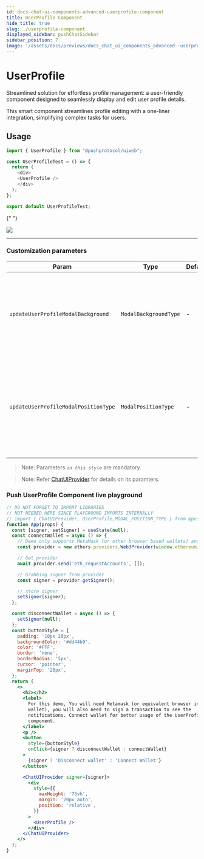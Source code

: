 ```yaml
---
id: docs-chat-ui-components-advanced-userprofile-component
title: UserProfile Component
hide_title: true
slug: ./userprofile-component
displayed_sidebar: pushChatSidebar
sidebar_position: 7
image: '/assets/docs/previews/docs_chat_ui_components_advanced--userprofile_component.png'
---
```


# UserProfile

Streamlined solution for effortless profile management: a user-friendly component designed to seamlessly display and edit user profile details.

This smart component streamlines profile editing with a one-liner integration, simplifying complex tasks for users.

<head>
  <title>
    {`UserProfile | UI Components (@pushprotocol/uiweb) | Push Chat | Push
    Documentation`}
  </title>
</head>


## Usage

<Tabs className="codetabs" groupId="code-examples">
  <TabItem  value="react" attributes={{className: "codetab react"}} default>

```typescript
import { UserProfile } from "@pushprotocol/uiweb";

const UserProfileTest = () => {
  return (
    <div>
    <UserProfile />
    </div>
  );
};

export default UserProfileTest;
```

{" "}

<ModalContainer>
  <img
    src={
      require('/static/assets/docs/chat/ui-components/advanced/integrate-advanced-userprofile-component/user-profile.png')
        .default
    }
  />
</ModalContainer>

  </TabItem>
</Tabs>

---

### Customization parameters

| Param                                | Type                  | Default | Remarks                                                                                                                                                                                                              |
| ------------------------------------ | --------------------- | ------- | -------------------------------------------------------------------------------------------------------------------------------------------------------------------------------------------------------------------- |
| `updateUserProfileModalBackground`   | `ModalBackgroundType` | -       | Default value is `"OVERLAY"`, decides the update user profile modal background, possible values are `"OVERLAY"` &#124 `"BLUR"` &#124 `"TRANSPARENT"`                                                                 |
| `updateUserProfileModalPositionType` | `ModalPositionType`   | -       | Default value is `"GLOBAL"`, decides the update user profile modal position, it can be either relative to immediate parent(RELATIVE) or the entire screen(GLOBAL), possible values are `"RELATIVE"` &#124 `"GLOBAL"` |

> Note: Parameters _`in this style`_ are mandatory.

> Note: Refer [ChatUIProvider](/docs/chat/ui-components/Advanced/ChatUIProvider/) for details on its paramters.

### Push UserProfile Component live playground

```jsx live customPropMinimized = 'true';
// DO NOT FORGET TO IMPORT LIBRARIES
// NOT NEEDED HERE SINCE PLAYGROUND IMPORTS INTERNALLY
// import { ChatUIProvider, UserProfile,MODAL_POSITION_TYPE } from @pushprotocol/uiweb;
function App(props) {
  const [signer, setSigner] = useState(null);
  const connectWallet = async () => {
    // Demo only supports MetaMask (or other browser based wallets) and gets provider that injects as window.ethereum into each page
    const provider = new ethers.providers.Web3Provider(window.ethereum);

    // Get provider
    await provider.send('eth_requestAccounts', []);

    // Grabbing signer from provider
    const signer = provider.getSigner();

    // store signer
    setSigner(signer);
  };

  const disconnectWallet = async () => {
    setSigner(null);
  };
  const buttonStyle = {
    padding: '10px 20px',
    backgroundColor: '#dd44b9',
    color: '#FFF',
    border: 'none',
    borderRadius: '5px',
    cursor: 'pointer',
    marginTop: '20px',
  };
  return (
    <>
      <h2></h2>
      <label>
        For this demo, You will need Metamask (or equivalent browser injected
        wallet), you will also need to sign a transaction to see the
        notifications. Connect wallet for better usage of the UserProfile
        component.
      </label>
      <p />
      <button
        style={buttonStyle}
        onClick={signer ? disconnectWallet : connectWallet}
      >
        {signer ? 'Disconnect wallet' : 'Connect Wallet'}
      </button>

      <ChatUIProvider signer={signer}>
        <div
          style={{
            maxHeight: '75vh',
            margin: '20px auto',
            position: 'relative',
          }}
        >
          <UserProfile />
        </div>
      </ChatUIProvider>
    </>
  );
}
```
